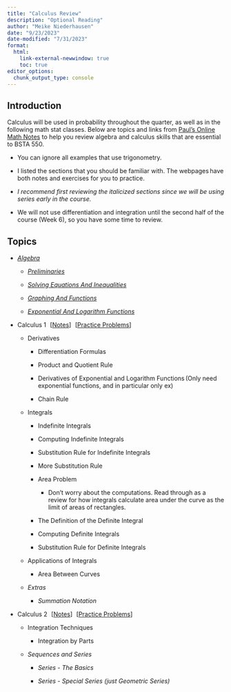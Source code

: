 ```yaml
---
title: "Calculus Review"
description: "Optional Reading"
author: "Meike Niederhausen"
date: "9/23/2023"
date-modified: "7/31/2023"
format: 
  html:
    link-external-newwindow: true
    toc: true
editor_options: 
  chunk_output_type: console
---
```


## Introduction

Calculus will be used in probability throughout the quarter, as well as in the following math stat classes. Below are topics and links from [Paul's Online Math Notes](http://tutorial.math.lamar.edu/) to help you review algebra and calculus skills that are essential to BSTA 550.

-   You can ignore all examples that use trigonometry.

-   I listed the sections that you should be familiar with. The webpages have both notes and exercises for you to practice.

-   *I recommend first reviewing the italicized sections since we will be using series early in the course.*

-   We will not use differentiation and integration until the second half of the course (Week 6), so you have some time to review.

## Topics

-   [*Algebra*](http://tutorial.math.lamar.edu/Classes/Alg/Alg.aspx)

    -   [*Preliminaries*](http://tutorial.math.lamar.edu/Classes/Alg/Preliminaries.aspx)

    -   [*Solving Equations And Inequalities*](http://tutorial.math.lamar.edu/Classes/Alg/Solving.aspx)

    -   [*Graphing And Functions*](http://tutorial.math.lamar.edu/Classes/Alg/Graphing_Functions.aspx)

    -   [*Exponential And Logarithm Functions*](http://tutorial.math.lamar.edu/Classes/Alg/ExpAndLog.aspx)

-   Calculus 1   \[[Notes](http://tutorial.math.lamar.edu/Classes/CalcI/CalcI.aspx)\]   \[[Practice Problems](http://tutorial.math.lamar.edu/Problems/CalcI/CalcI.aspx)\]

    -   Derivatives

        -   Differentiation Formulas

        -   Product and Quotient Rule

        -   Derivatives of Exponential and Logarithm Functions (Only need exponential functions, and in particular only ex)

        -   Chain Rule

    -   Integrals

        -   Indefinite Integrals

        -   Computing Indefinite Integrals

        -   Substitution Rule for Indefinite Integrals

        -   More Substitution Rule

        -   Area Problem

            -   Don't worry about the computations. Read through as a review for how integrals calculate area under the curve as the limit of areas of rectangles.

        -   The Definition of the Definite Integral

        -   Computing Definite Integrals

        -   Substitution Rule for Definite Integrals

    -   Applications of Integrals

        -   Area Between Curves

    -   *Extras*

        -   *Summation Notation*

-   Calculus 2   \[[Notes](https://tutorial.math.lamar.edu/Classes/CalcI/CalcI.aspx)\]   \[[Practice Problems](http://tutorial.math.lamar.edu/Problems/CalcII/CalcII.aspx)\]

    -   Integration Techniques

        -   Integration by Parts

    -   *Sequences and Series*

        -   *Series - The Basics*

        -   *Series - Special Series (just Geometric Series)*
